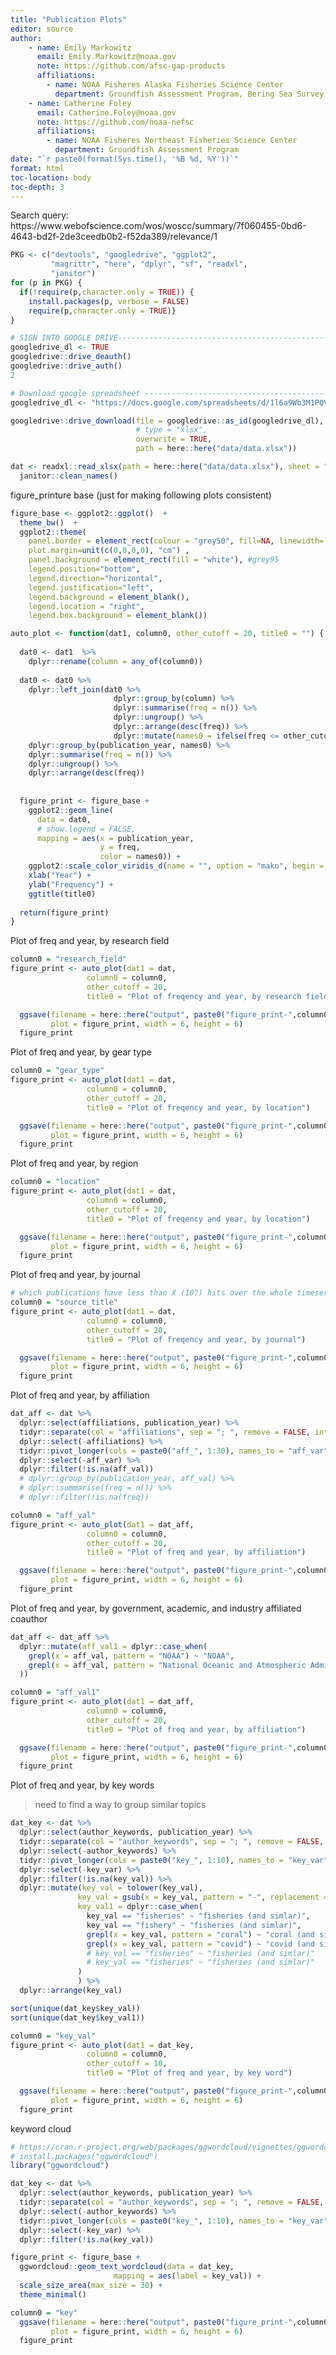 ```yaml
---
title: "Publication Plots"
editor: source
author:
    - name: Emily Markowitz
      email: Emily.Markowitz@noaa.gov 
      note: https://github.com/afsc-gap-products
      affiliations:
        - name: NOAA Fisheres Alaska Fisheries Science Center
          department: Groundfish Assessment Program, Bering Sea Survey Team
    - name: Catherine Foley
      email: Catherine.Foley@noaa.gov 
      note: https://github.com/noaa-nefsc
      affiliations:
        - name: NOAA Fisheres Northeast Fisheries Science Center
          department: Groundfish Assessment Program
date: "`r paste0(format(Sys.time(), '%B %d, %Y'))`"
format: html
toc-location: body
toc-depth: 3
---
```


Search query: https://www.webofscience.com/wos/woscc/summary/7f060455-0bd6-4643-bd2f-2de3ceedb0b2-f52da389/relevance/1 

```r
PKG <- c("devtools", "googledrive", "ggplot2", 
         "magrittr", "here", "dplyr", "sf", "readxl", 
         "janitor")
for (p in PKG) {
  if(!require(p,character.only = TRUE)) {  
    install.packages(p, verbose = FALSE)
    require(p,character.only = TRUE)}
}
```


```r

# SIGN INTO GOOGLE DRIVE--------------------------------------------------------
googledrive_dl <- TRUE
googledrive::drive_deauth()
googledrive::drive_auth()
2

# Download google spreadsheet --------------------------------------------------
googledrive_dl <- "https://docs.google.com/spreadsheets/d/1l6a9Wb3M1PQV9UwHk7Ddfiiuq5U5lVW5"

googledrive::drive_download(file = googledrive::as_id(googledrive_dl),  #"gap_survey_progression.csv",
                            # type = "xlsx", 
                            overwrite = TRUE, 
                            path = here::here("data/data.xlsx"))

dat <- readxl::read_xlsx(path = here::here("data/data.xlsx"), sheet = "Papers") %>% 
  janitor::clean_names() 
```

figure_printure base (just for making following plots consistent)

```r
figure_base <- ggplot2::ggplot()  +
  theme_bw()  +
  ggplot2::theme(
    panel.border = element_rect(colour = "grey50", fill=NA, linewidth=.5),
    plot.margin=unit(c(0,0,0,0), "cm") ,
    panel.background = element_rect(fill = "white"), #grey95
    legend.position="bottom",
    legend.direction="horizontal",
    legend.justification="left",
    legend.background = element_blank(),
    legend.location = "right", 
    legend.box.background = element_blank())
```


```r
auto_plot <- function(dat1, column0, other_cutoff = 20, title0 = "") {
  
  dat0 <- dat1  %>% 
    dplyr::rename(column = any_of(column0)) 
  
  dat0 <- dat0 %>% 
    dplyr::left_join(dat0 %>% 
                       dplyr::group_by(column) %>% 
                       dplyr::summarise(freq = n()) %>% 
                       dplyr::ungroup() %>%
                       dplyr::arrange(desc(freq)) %>%
                       dplyr::mutate(names0 = ifelse(freq <= other_cutoff, "Other", column)) ) %>% 
    dplyr::group_by(publication_year, names0) %>% 
    dplyr::summarise(freq = n()) %>% 
    dplyr::ungroup() %>%
    dplyr::arrange(desc(freq))
  
  
  figure_print <- figure_base + 
    ggplot2::geom_line(
      data = dat0, 
      # show.legend = FALSE, 
      mapping = aes(x = publication_year, 
                    y = freq, 
                    color = names0)) + 
    ggplot2::scale_color_viridis_d(name = "", option = "mako", begin = .1, end = .7) + 
    xlab("Year") +
    ylab("Frequency") +
    ggtitle(title0) 
  
  return(figure_print)
}
```

Plot of freq and year, by research field

```r
column0 = "research_field"
figure_print <- auto_plot(dat1 = dat, 
                 column0 = column0, 
                 other_cutoff = 20, 
                 title0 = "Plot of freqency and year, by research field")

  ggsave(filename = here::here("output", paste0("figure_print-",column0,".png")),
         plot = figure_print, width = 6, height = 6)
  figure_print
```

Plot of freq and year, by gear type

```r
column0 = "gear_type"
figure_print <- auto_plot(dat1 = dat, 
                 column0 = column0, 
                 other_cutoff = 20, 
                 title0 = "Plot of freqency and year, by location")

  ggsave(filename = here::here("output", paste0("figure_print-",column0,".png")),
         plot = figure_print, width = 6, height = 6)
  figure_print
```

Plot of freq and year, by region

```r

column0 = "location"
figure_print <- auto_plot(dat1 = dat, 
                 column0 = column0, 
                 other_cutoff = 20, 
                 title0 = "Plot of freqency and year, by location")

  ggsave(filename = here::here("output", paste0("figure_print-",column0,".png")),
         plot = figure_print, width = 6, height = 6)
  figure_print
```

Plot of freq and year, by journal

```r
# which publications have less than X (10?) hits over the whole timeseries?
column0 = "source_title"
figure_print <- auto_plot(dat1 = dat, 
                 column0 = column0, 
                 other_cutoff = 20, 
                 title0 = "Plot of freqency and year, by journal")

  ggsave(filename = here::here("output", paste0("figure_print-",column0,".png")),
         plot = figure_print, width = 6, height = 6)
  figure_print
```

Plot of freq and year, by affiliation

```r
dat_aff <- dat %>% 
  dplyr::select(affiliations, publication_year) %>%
  tidyr::separate(col = "affiliations", sep = "; ", remove = FALSE, into = paste0("aff_", 1:30)) %>% 
  dplyr::select(-affiliations) %>%
  tidyr::pivot_longer(cols = paste0("aff_", 1:30), names_to = "aff_var", values_to = "aff_val") %>%
  dplyr::select(-aff_var) %>% 
  dplyr::filter(!is.na(aff_val))
  # dplyr::group_by(publication_year, aff_val) %>% 
  # dplyr::summarise(freq = n()) %>% 
  # dplyr::filter(!is.na(freq))

column0 = "aff_val"
figure_print <- auto_plot(dat1 = dat_aff, 
                 column0 = column0, 
                 other_cutoff = 20, 
                 title0 = "Plot of freq and year, by affiliation")

  ggsave(filename = here::here("output", paste0("figure_print-",column0,".png")),
         plot = figure_print, width = 6, height = 6)
  figure_print
```

Plot of freq and year, by government, academic, and industry affiliated coauthor

```r
dat_aff <- dat_aff %>% 
  dplyr::mutate(aff_val1 = dplyr::case_when(
    grepl(x = aff_val, pattern = "NOAA") ~ "NOAA",
    grepl(x = aff_val, pattern = "National Oceanic and Atmospheric Administration") ~ "NOAA"
  ))

column0 = "aff_val1"
figure_print <- auto_plot(dat1 = dat_aff, 
                 column0 = column0, 
                 other_cutoff = 20, 
                 title0 = "Plot of freq and year, by affiliation")

  ggsave(filename = here::here("output", paste0("figure_print-",column0,".png")),
         plot = figure_print, width = 6, height = 6)
  figure_print
```

Plot of freq and year, by key words

> need to find a way to group similar topics

```r
dat_key <- dat %>% 
  dplyr::select(author_keywords, publication_year) %>%
  tidyr::separate(col = "author_keywords", sep = "; ", remove = FALSE, into = paste0("key_", 1:10)) %>% 
  dplyr::select(-author_keywords) %>%
  tidyr::pivot_longer(cols = paste0("key_", 1:10), names_to = "key_var", values_to = "key_val") %>%
  dplyr::select(-key_var) %>% 
  dplyr::filter(!is.na(key_val)) %>% 
  dplyr::mutate(key_val = tolower(key_val), 
               key_val = gsub(x = key_val, pattern = "-", replacement = " ") , 
               key_val1 = dplyr::case_when(
                 key_val == "fisheries" ~ "fisheries (and simlar)",
                 key_val == "fishery" ~ "fisheries (and simlar)", 
                 grepl(x = key_val, pattern = "coral") ~ "coral (and similar)", 
                 grepl(x = key_val, pattern = "covid") ~ "covid (and similar)"
                 # key_val == "fisheries" ~ "fisheries (and simlar)"
                 # key_val == "fisheries" ~ "fisheries (and simlar)"
               )
               ) %>% 
  dplyr::arrange(key_val)

sort(unique(dat_key$key_val))
sort(unique(dat_key$key_val1))

column0 = "key_val"
figure_print <- auto_plot(dat1 = dat_key, 
                 column0 = column0, 
                 other_cutoff = 10, 
                 title0 = "Plot of freq and year, by key word")

  ggsave(filename = here::here("output", paste0("figure_print-",column0,".png")),
         plot = figure_print, width = 6, height = 6)
  figure_print
```
keyword cloud

```r
# https://cran.r-project.org/web/packages/ggwordcloud/vignettes/ggwordcloud.html
# install.packages("ggwordcloud")
library("ggwordcloud")

dat_key <- dat %>% 
  dplyr::select(author_keywords, publication_year) %>%
  tidyr::separate(col = "author_keywords", sep = "; ", remove = FALSE, into = paste0("key_", 1:10)) %>% 
  dplyr::select(-author_keywords) %>%
  tidyr::pivot_longer(cols = paste0("key_", 1:10), names_to = "key_var", values_to = "key_val") %>%
  dplyr::select(-key_var) %>% 
  dplyr::filter(!is.na(key_val))

figure_print <- figure_base + 
  ggwordcloud::geom_text_wordcloud(data = dat_key, 
                       mapping = aes(label = key_val)) +
  scale_size_area(max_size = 30) +
  theme_minimal()

column0 = "key"
  ggsave(filename = here::here("output", paste0("figure_print-",column0,".png")),
         plot = figure_print, width = 6, height = 6)
  figure_print
```
